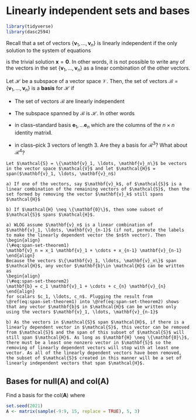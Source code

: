 # Linearly independent sets and bases

```r
library(tidyverse)
library(dasc2594)
```

Recall that a set of vectors $\{ \mathbf{v}_1, \ldots, \mathbf{v}_n\}$ is linearly independent if the only solution to the system of equations 

\begin{align*}
x_1 \mathbf{v}_1 + \cdots + x_n \mathbf{v}_n = \mathbf{0}
\end{align*}
is the trivial solution $\mathbf{x} = \mathbf{0}$. In other words, it is not possible to write any of the vectors in the set $\{ \mathbf{v}_1, \ldots, \mathbf{v}_n\}$ as a linear combination of the other vectors. 


:::{.definition}
Let $\mathcal{H}$ be a subspace of a vector space $\mathcal{V}$. Then, the set of vectors $\mathcal{B} = \{ \mathbf{v}_1, \ldots, \mathbf{v}_n \}$ is a **basis** for $\mathcal{H}$ if

* The set of vectors $\mathcal{B}$ are linearly independent

* The subspace spanned by $\mathcal{B}$ is $\mathcal{H}$. In other words
\begin{align*}
\mbox{span}(\mathbf{v}_1, \ldots, \mathbf{v}_n) = \mathcal{H}
\end{align*}
:::


:::{.example}
* in class--standard basis $\mathbf{e}_1, \ldots \mathbf{e}_n$ which are the columns of the $n \times n$ identity matrix$\mathbf{I}$.
:::

:::{.example}
* in class--pick 3 vectors of length 3. Are they a basis for $\mathcal{R}^3$? What about $\mathcal{R}^4$?
:::


```theorem
Let $\mathcal{S} = \{\mathbf{v}_1, \ldots, \mathbf{v}_n\}$ be vectors in the vector space $\mathcal{V}$ and let $\mathcal{H}$ = span($\mathbf{v}_1, \ldots, \mathbf{v}_n$)

a) If one of the vectors, say $\mathbf{v}_k$, of $\mathcal{S}$ is a linear combination of the remaining vectors of $\mathcal{S}$, then the set formed by removing the vector $\mathbf{v}_k$ still spans $\mathcal{H}$
    
b) If $\mathcal{H} \neq \{\mathbf{0}\}$, then some subset of $\mathcal{S}$ spans $\mathcal{H}$.
```

```proof
a) WLOG assume $\mathbf{v}_n$ is a linear combination of $\mathbf{v}_1, \ldots, \mathbf{v}_{n-1}$ (if not, permute the labels to make the linearly dependent vector the $n$th vector). Then
\begin{align}
(\#eq:span-set-theorem1)
\mathbf{v}_n = x_1 \mathbf{v}_1 + \cdots + x_{n-1} \mathbf{v}_{n-1}
\end{align}
Because the vectors $\{\mathbf{v}_1, \ldots, \mathbf{v}_n\}$ span $\mathcal{H}$, any vector $\mathbf{b}\in \mathcal{H}$ can be written as 
\begin{align}
(\#eq:span-set-theorem2)
\mathbf{b} = c_1 \mathbf{v}_1 + \cdots + c_{n} \mathbf{v}_{n}
\end{align}
for scalars $c_1, \ldots, c_n$. Plugging the result from \@ref(eq:span-set-theorem1) into \@ref(eq:span-set-theorem2) shows that any vector $\mathbf{b}$ in $\mathcal{H}$ can be written only using the vectors $\mathbf{v}_1, \ldots, \mathbf{v}_{n-1}$

b) As the vectors in $\mathcal{S}$ span $\mathcal{H}$, if there is a linearly dependent vector in $\mathcal{S}$, this vector can be removed from $\mathcal{S}$ and the span of this subset of $\mathcal{S}$ will still span $\mathcal{H}$. As long as $\mathbf{H} \neq \{\mathbf{0}\}$, there must be a least one nonzero vector in $\mathbf{S}$ so the removing of linearly dependent vectors will stop with at least one vector. As all of the linearly dependent vectors have been removed, the subset of $\mathcal{S}$ created in this manner will be a set of linearly independent vectors that span $\mathcal{H}$.
```

## Bases for null($\mathbf{A}$) and col($\mathbf{A}$)

:::{.example}
Find a basis for the col($\mathbf{A}$) where
```r
set.seed(2021)
A <- matrix(sample(-9:9, 15, replace = TRUE), 5, 3)
```
\begin{align*}
\mathbf{A} = `r array_to_latex(A)`
\end{align*}
:::




